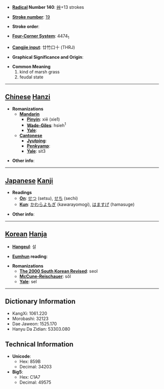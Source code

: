 * '''[[Wiktionary:Chinese radical index| Radical]] Number 140''': [[Wiktionary:Chinese radical index 艸|艸]]+13 strokes

* '''[[Wiktionary:Chinese total strokes index|Stroke number]]''': [[Wiktionary:Chinese total strokes index 19|19]]

* '''Stroke order''': 

* '''[[Wiktionary:Chinese four corner index|Four-Corner System]]''': 4474<sub>1</sub>

* '''[[Wiktionary:Chinese Cangjie index|Cangjie input]]''': 廿竹口十 (THRJ)

* '''Graphical Significance and Origin''': 

* '''Common Meaning'''
*#kind of marsh grass
*# feudal state


----

== [[Chinese]] [[Hanzi]] ==

* '''Romanizations'''
** '''[[Mandarin]]'''
*** '''[[Pinyin]]''': xiē (xie1)
*** '''[[Wade-Giles]]''': hsieh<sup>1</sup>
*** '''[[Yale]]''': 
** '''[[Cantonese]]'''
*** '''[[Jyutping]]''':
*** '''[[Penkyamp]]''': 
*** '''[[Yale]]''': sit3

* '''Other info''': 

----

== [[Japanese]] [[Kanji]] ==

* '''Readings'''
** '''[[On]]''': [[せつ]] (setsu), [[せち]] (sechi)
** '''[[Kun]]''': [[かわらよもぎ]] (kawarayomogi), [[はますげ]] (hamasuge)

* '''Other info''':  

----

== [[Korean]] [[Hanja]] ==

* '''[[Hangeul]]''': 설

* '''[[Eumhun]] reading''': 

* '''Romanizations'''
** '''[[The 2000 South Korean Revised Romanization|The 2000 South Korean Revised]]''': seol
** '''[[McCune-Reischauer]]''': sŏl
** '''[[Yale]]''': sel

----

== Dictionary Information ==

* KangXi: 1061.220
* Morobashi: 32123
* Dae Jaweon: 1525.170
* Hanyu Da Zidian: 53303.080

== Technical Information ==

* '''Unicode''':
** Hex: 859B
** Decimal: 34203
* '''Big5''':
** Hex: C1A7
** Decimal: 49575